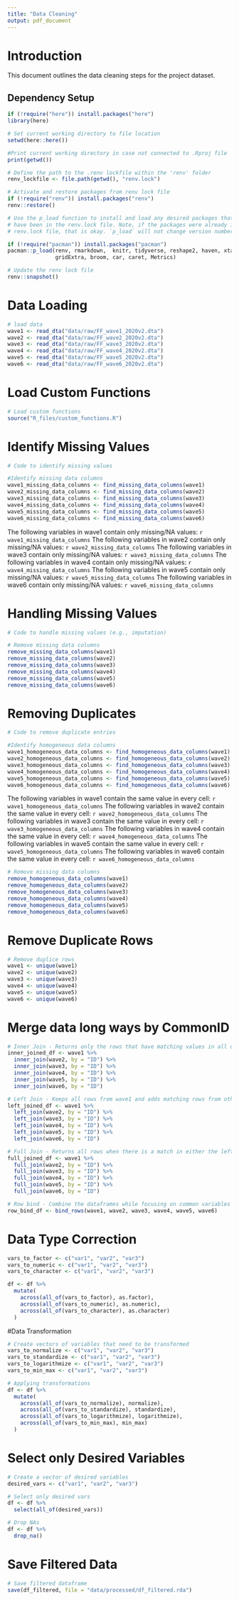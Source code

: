 ```yaml
---
title: "Data Cleaning"
output: pdf_document
---
```


# Introduction
This document outlines the data cleaning steps for the project dataset.

## Dependency Setup
```r

if (!require("here")) install.packages("here")
library(here)

# Set current working directory to file location
setwd(here::here())

#Print current working directory in case not connected to .Rproj file
print(getwd())

# Define the path to the .renv lockfile within the 'renv' folder
renv_lockfile <- file.path(getwd(), "renv.lock")

# Activate and restore packages from renv lock file
if (!require("renv")) install.packages("renv")
renv::restore()

# Use the p_load function to install and load any desired packages that may not 
# have been in the renv.lock file. Note, if the packages were already in the 
# renv.lock file, that is okay. `p_load` will not change version number

if (!require("pacman")) install.packages("pacman")
pacman::p_load(renv, rmarkdown,  knitr, tidyverse, reshape2, haven, xtable
               gridExtra, broom, car, caret, Metrics)

# Update the renv lock file
renv::snapshot()
```

# Data Loading
```r

# load data
wave1 <- read_dta("data/raw/FF_wave1_2020v2.dta")
wave2 <- read_dta("data/raw/FF_wave2_2020v2.dta")
wave3 <- read_dta("data/raw/FF_wave3_2020v2.dta")
wave4 <- read_dta("data/raw/FF_wave4_2020v2.dta")
wave5 <- read_dta("data/raw/FF_wave5_2020v2.dta")
wave6 <- read_dta("data/raw/FF_wave6_2020v2.dta")

```

# Load Custom Functions
```r
# Load custom functions
source("R_files/custom_functions.R")
```

# Identify Missing Values
```r
# Code to identify missing values

#Identify missing data columns
wave1_missing_data_columns <- find_missing_data_columns(wave1)
wave2_missing_data_columns <- find_missing_data_columns(wave2)
wave3_missing_data_columns <- find_missing_data_columns(wave3)
wave4_missing_data_columns <- find_missing_data_columns(wave4)
wave5_missing_data_columns <- find_missing_data_columns(wave5)
wave6_missing_data_columns <- find_missing_data_columns(wave6)

```

The following variables in wave1 contain only missing/NA values: `r wave1_missing_data_columns` 
The following variables in wave2 contain only missing/NA values: `r wave2_missing_data_columns` 
The following variables in wave3 contain only missing/NA values: `r wave3_missing_data_columns` 
The following variables in wave4 contain only missing/NA values: `r wave4_missing_data_columns` 
The following variables in wave5 contain only missing/NA values: `r wave5_missing_data_columns` 
The following variables in wave6 contain only missing/NA values: `r wave6_missing_data_columns` 


# Handling Missing Values
```r
# Code to handle missing values (e.g., imputation)

# Remove missing data columns
remove_missing_data_columns(wave1)
remove_missing_data_columns(wave2)
remove_missing_data_columns(wave3)
remove_missing_data_columns(wave4)
remove_missing_data_columns(wave5)
remove_missing_data_columns(wave6)

```

# Removing Duplicates
```r
# Code to remove duplicate entries

#Identify homogeneous data columns
wave1_homogeneous_data_columns <- find_homogeneous_data_columns(wave1)
wave2_homogeneous_data_columns <- find_homogeneous_data_columns(wave2)
wave3_homogeneous_data_columns <- find_homogeneous_data_columns(wave3)
wave4_homogeneous_data_columns <- find_homogeneous_data_columns(wave4)
wave5_homogeneous_data_columns <- find_homogeneous_data_columns(wave5)
wave6_homogeneous_data_columns <- find_homogeneous_data_columns(wave6)

```

The following variables in wave1 contain the same value in every cell: `r wave1_homogeneous_data_columns`
The following variables in wave2 contain the same value in every cell: `r wave2_homogeneous_data_columns`
The following variables in wave3 contain the same value in every cell: `r wave3_homogeneous_data_columns`
The following variables in wave4 contain the same value in every cell: `r wave4_homogeneous_data_columns`
The following variables in wave5 contain the same value in every cell: `r wave5_homogeneous_data_columns`
The following variables in wave6 contain the same value in every cell: `r wave6_homogeneous_data_columns`

```r

# Remove missing data columns
remove_homogeneous_data_columns(wave1)
remove_homogeneous_data_columns(wave2)
remove_homogeneous_data_columns(wave3)
remove_homogeneous_data_columns(wave4)
remove_homogeneous_data_columns(wave5)
remove_homogeneous_data_columns(wave6)

```

# Remove Duplicate Rows
```r

# Remove duplice rows
wave1 <- unique(wave1)
wave2 <- unique(wave2)
wave3 <- unique(wave3)
wave4 <- unique(wave4)
wave5 <- unique(wave5)
wave6 <- unique(wave6)

```

# Merge data long ways by CommonID
```r

# Inner Join - Returns only the rows that have matching values in all data frames.
inner_joined_df <- wave1 %>%
  inner_join(wave2, by = "ID") %>%
  inner_join(wave3, by = "ID") %>%
  inner_join(wave4, by = "ID") %>%
  inner_join(wave5, by = "ID") %>%
  inner_join(wave6, by = "ID")

# Left Join - Keeps all rows from wave1 and adds matching rows from other waves
left_joined_df <- wave1 %>%
  left_join(wave2, by = "ID") %>%
  left_join(wave3, by = "ID") %>%
  left_join(wave4, by = "ID") %>%
  left_join(wave5, by = "ID") %>%
  left_join(wave6, by = "ID")

# Full Join - Returns all rows when there is a match in either the left or right dataframes
full_joined_df <- wave1 %>%
  full_join(wave2, by = "ID") %>%
  full_join(wave3, by = "ID") %>%
  full_join(wave4, by = "ID") %>%
  full_join(wave5, by = "ID") %>%
  full_join(wave6, by = "ID")

# Row bind - Combine the dataframes while focusing on common variables
row_bind_df <- bind_rows(wave1, wave2, wave3, wave4, wave5, wave6)

```

# Data Type Correction
```r

vars_to_factor <- c("var1", "var2", "var3")
vars_to_numeric <- c("var1", "var2", "var3")
vars_to_character <- c("var1", "var2", "var3")

df <- df %>%
  mutate(
    across(all_of(vars_to_factor), as.factor),
    across(all_of(vars_to_numeric), as.numeric),
    across(all_of(vars_to_character), as.character)
  )

```

#Data Transformation
```r

# Create vectors of variables that need to be transformed
vars_to_normalize <- c("var1", "var2", "var3")
vars_to_standardize <- c("var1", "var2", "var3")
vars_to_logarithmize <- c("var1", "var2", "var3")
vars_to_min_max <- c("var1", "var2", "var3")

# Applying transformations
df <- df %>%
  mutate(
    across(all_of(vars_to_normalize), normalize),
    across(all_of(vars_to_standardize), standardize),
    across(all_of(vars_to_logarithmize), logarithmize),
    across(all_of(vars_to_min_max), min_max)
  )

```

# Select only Desired Variables
```r
# Create a vector of desired variables
desired_vars <- c("var1", "var2", "var3")

# Select only desired vars
df <- df %>% 
  select(all_of(desired_vars))

# Drop NAs 
df <- df %>% 
  drop_na()

```

# Save Filtered Data
```r
# Save filtered dataframe
save(df_filtered, file = "data/processed/df_filtered.rda")

```

